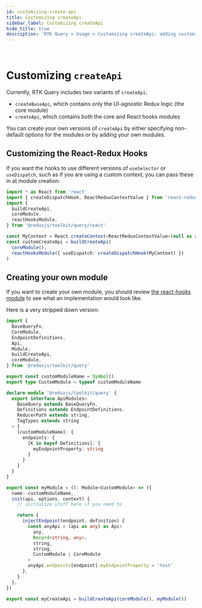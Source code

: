 ```yaml
---
id: customizing-create-api
title: Customizing createApi
sidebar_label: Customizing createApi
hide_title: true
description: 'RTK Query > Usage > Customizing createApi: adding customized variations'
---
```


&nbsp;

# Customizing `createApi`

Currently, RTK Query includes two variants of `createApi`:

- `createBaseApi`, which contains only the UI-agnostic Redux logic (the core module)
- `createApi`, which contains both the core and React hooks modules

You can create your own versions of `createApi` by either specifying non-default options for the modules or by adding your own modules.

## Customizing the React-Redux Hooks

If you want the hooks to use different versions of `useSelector` or `useDispatch`, such as if you are using a custom context, you can pass these in at module creation:

```ts
import * as React from 'react'
import { createDispatchHook, ReactReduxContextValue } from 'react-redux'
import {
  buildCreateApi,
  coreModule,
  reactHooksModule,
} from '@reduxjs/toolkit/query/react'

const MyContext = React.createContext<ReactReduxContextValue>(null as any)
const customCreateApi = buildCreateApi(
  coreModule(),
  reactHooksModule({ useDispatch: createDispatchHook(MyContext) })
)
```

## Creating your own module

If you want to create your own module, you should review [the react-hooks module](https://github.com/reduxjs/redux-toolkit/blob/b74a52935a5840bebca5acdc8e2265e3b6497afa/src/query/react/module.ts) to see what an implementation would look like.

Here is a very stripped down version:

```ts no-transpile
import {
  BaseQueryFn,
  CoreModule,
  EndpointDefinitions,
  Api,
  Module,
  buildCreateApi,
  coreModule,
} from '@reduxjs/toolkit/query'

export const customModuleName = Symbol()
export type CustomModule = typeof customModuleName

declare module '@reduxjs/toolkit/query' {
  export interface ApiModules<
    BaseQuery extends BaseQueryFn,
    Definitions extends EndpointDefinitions,
    ReducerPath extends string,
    TagTypes extends string
  > {
    [customModuleName]: {
      endpoints: {
        [K in keyof Definitions]: {
          myEndpointProperty: string
        }
      }
    }
  }
}

export const myModule = (): Module<CustomModule> => ({
  name: customModuleName,
  init(api, options, context) {
    // initialize stuff here if you need to

    return {
      injectEndpoint(endpoint, definition) {
        const anyApi = (api as any) as Api<
          any,
          Record<string, any>,
          string,
          string,
          CustomModule | CoreModule
        >
        anyApi.endpoints[endpoint].myEndpointProperty = 'test'
      },
    }
  },
})

export const myCreateApi = buildCreateApi(coreModule(), myModule())
```
